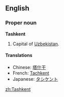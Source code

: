 ==English==

===Proper noun===
{{wikipedia}}
'''Tashkent'''
# Capital of [[Uzbekistan]].

====Translations====
*Chinese: [[塔什干]]
*French: [[Tachkent]]
*Japanese: [[タシケント]]
[[zh:Tashkent]]